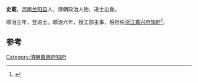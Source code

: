 '''史載'''，[[河南|河南]][[兰阳县|兰阳县]]人，清朝政治人物、进士出身。

顺治三年，登进士。顺治六年，授工部主事，后担任[[浙江|浙江]][[嘉兴府|嘉兴府]][[知府|知府]]<ref>{{cite book|author=朱彭寿, 朱鳌, 宋苓珠|title=《清代人物大事纪年》|year=2005年|publisher=北京图书馆出版社|isbn=9787501326211}}</ref>。

==参考==
{{reflist}}
{{清朝人物小作品}}
{{順治三年丙戌科殿試金榜}}
[[Category:清朝嘉興府知府|Category:清朝嘉興府知府]]